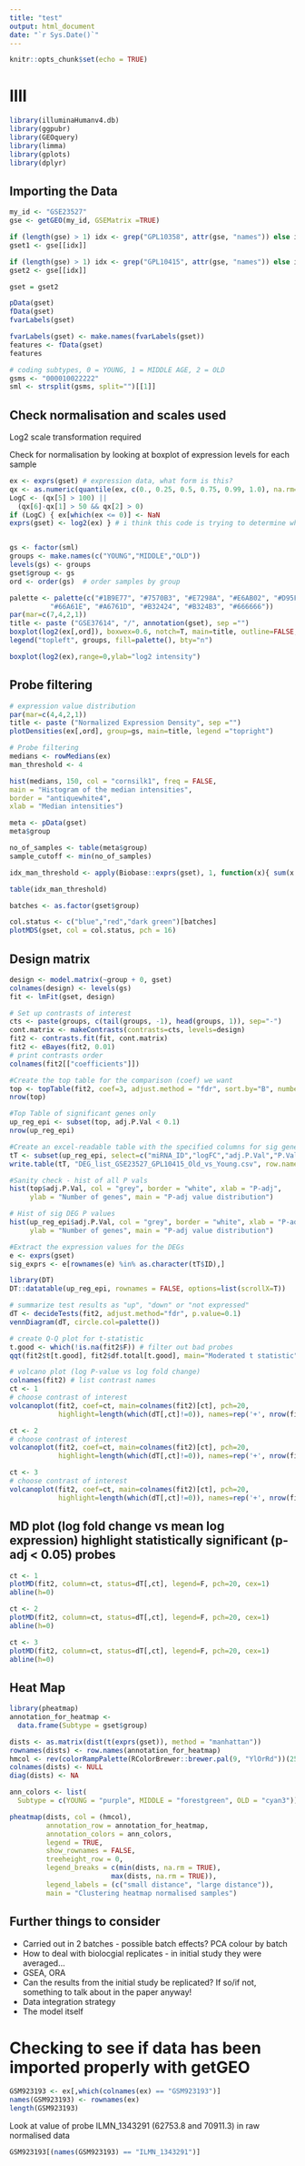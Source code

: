 ```yaml
---
title: "test"
output: html_document
date: "`r Sys.Date()`"
---
```


```r
knitr::opts_chunk$set(echo = TRUE)
```

# llll

```r
library(illuminaHumanv4.db)
library(ggpubr)
library(GEOquery)
library(limma)
library(gplots)
library(dplyr)
```

## Importing the Data

```r
my_id <- "GSE23527"
gse <- getGEO(my_id, GSEMatrix =TRUE)
```
```r
if (length(gse) > 1) idx <- grep("GPL10358", attr(gse, "names")) else idx <- 1
gset1 <- gse[[idx]]

if (length(gse) > 1) idx <- grep("GPL10415", attr(gse, "names")) else idx <- 1
gset2 <- gse[[idx]]

gset = gset2
```

```r
pData(gset)
fData(gset)
fvarLabels(gset)
```
```r
fvarLabels(gset) <- make.names(fvarLabels(gset))
features <- fData(gset)
features
```

```r
# coding subtypes, 0 = YOUNG, 1 = MIDDLE AGE, 2 = OLD
gsms <- "000010022222"
sml <- strsplit(gsms, split="")[[1]]
```

## Check normalisation and scales used

Log2 scale transformation required

Check for normalisation by looking at boxplot of expression levels for each sample


```r
ex <- exprs(gset) # expression data, what form is this?
qx <- as.numeric(quantile(ex, c(0., 0.25, 0.5, 0.75, 0.99, 1.0), na.rm=T))
LogC <- (qx[5] > 100) ||
  (qx[6]-qx[1] > 50 && qx[2] > 0)
if (LogC) { ex[which(ex <= 0)] <- NaN
exprs(gset) <- log2(ex) } # i think this code is trying to determine whether the data is in log2 format yet


gs <- factor(sml)
groups <- make.names(c("YOUNG","MIDDLE","OLD"))
levels(gs) <- groups
gset$group <- gs
ord <- order(gs)  # order samples by group

palette <- palette(c("#1B9E77", "#7570B3", "#E7298A", "#E6AB02", "#D95F02",
          "#66A61E", "#A6761D", "#B32424", "#B324B3", "#666666"))
par(mar=c(7,4,2,1))
title <- paste ("GSE37614", "/", annotation(gset), sep ="")
boxplot(log2(ex[,ord]), boxwex=0.6, notch=T, main=title, outline=FALSE, las=2, col=gs[ord])
legend("topleft", groups, fill=palette(), bty="n")
```


```r
boxplot(log2(ex),range=0,ylab="log2 intensity")
```


## Probe filtering

```r
# expression value distribution
par(mar=c(4,4,2,1))
title <- paste ("Normalized Expression Density", sep ="")
plotDensities(ex[,ord], group=gs, main=title, legend ="topright")
```

```r
# Probe filtering
medians <- rowMedians(ex)
man_threshold <- 4 

hist(medians, 150, col = "cornsilk1", freq = FALSE, 
main = "Histogram of the median intensities", 
border = "antiquewhite4",
xlab = "Median intensities")
```

```r
meta <- pData(gset)
meta$group
```

```r
no_of_samples <- table(meta$group)
sample_cutoff <- min(no_of_samples)

idx_man_threshold <- apply(Biobase::exprs(gset), 1, function(x){ sum(x > man_threshold) >= sample_cutoff})

table(idx_man_threshold)
```


```r
batches <- as.factor(gset$group)

col.status <- c("blue","red","dark green")[batches]
plotMDS(gset, col = col.status, pch = 16)
```


## Design matrix

```r
design <- model.matrix(~group + 0, gset)
colnames(design) <- levels(gs)
fit <- lmFit(gset, design)

# Set up contrasts of interest
cts <- paste(groups, c(tail(groups, -1), head(groups, 1)), sep="-")
cont.matrix <- makeContrasts(contrasts=cts, levels=design)
fit2 <- contrasts.fit(fit, cont.matrix)
fit2 <- eBayes(fit2, 0.01)
# print contrasts order
colnames(fit2[["coefficients"]])
```

```r

#Create the top table for the comparison (coef) we want
top <- topTable(fit2, coef=3, adjust.method = "fdr", sort.by="B", number = Inf)
nrow(top)
```

```r
#Top Table of significant genes only
up_reg_epi <- subset(top, adj.P.Val < 0.1)
nrow(up_reg_epi)
```

```r
#Create an excel-readable table with the specified columns for sig gene only
tT <- subset(up_reg_epi, select=c("miRNA_ID","logFC","adj.P.Val","P.Value","t"))
write.table(tT, "DEG_list_GSE23527_GPL10415_Old_vs_Young.csv", row.names=F, sep="\t")

#Sanity check - hist of all P vals
hist(top$adj.P.Val, col = "grey", border = "white", xlab = "P-adj",
     ylab = "Number of genes", main = "P-adj value distribution")
```

```r
# Hist of sig DEG P values
hist(up_reg_epi$adj.P.Val, col = "grey", border = "white", xlab = "P-adj",
     ylab = "Number of genes", main = "P-adj value distribution")
```

```r
#Extract the expression values for the DEGs
e <- exprs(gset)
sig_exprs <- e[rownames(e) %in% as.character(tT$ID),]
```

```r
library(DT)
DT::datatable(up_reg_epi, rownames = FALSE, options=list(scrollX=T))
```


```r
# summarize test results as "up", "down" or "not expressed"
dT <- decideTests(fit2, adjust.method="fdr", p.value=0.1)
vennDiagram(dT, circle.col=palette())
```

```r
# create Q-Q plot for t-statistic
t.good <- which(!is.na(fit2$F)) # filter out bad probes
qqt(fit2$t[t.good], fit2$df.total[t.good], main="Moderated t statistic")
```

```r
# volcano plot (log P-value vs log fold change)
colnames(fit2) # list contrast names
ct <- 1
# choose contrast of interest
volcanoplot(fit2, coef=ct, main=colnames(fit2)[ct], pch=20,
            highlight=length(which(dT[,ct]!=0)), names=rep('+', nrow(fit2)))
```

```r
ct <- 2
# choose contrast of interest
volcanoplot(fit2, coef=ct, main=colnames(fit2)[ct], pch=20,
            highlight=length(which(dT[,ct]!=0)), names=rep('+', nrow(fit2)))
```

```r
ct <- 3
# choose contrast of interest
volcanoplot(fit2, coef=ct, main=colnames(fit2)[ct], pch=20,
            highlight=length(which(dT[,ct]!=0)), names=rep('+', nrow(fit2)))
```

## MD plot (log fold change vs mean log expression) highlight statistically significant (p-adj < 0.05) probes

```r
ct <- 1
plotMD(fit2, column=ct, status=dT[,ct], legend=F, pch=20, cex=1)
abline(h=0)
```

```r
ct <- 2
plotMD(fit2, column=ct, status=dT[,ct], legend=F, pch=20, cex=1)
abline(h=0)
```

```r
ct <- 3
plotMD(fit2, column=ct, status=dT[,ct], legend=F, pch=20, cex=1)
abline(h=0)
```

## Heat Map

```r
library(pheatmap)
annotation_for_heatmap <- 
  data.frame(Subtype = gset$group)

dists <- as.matrix(dist(t(exprs(gset)), method = "manhattan"))
rownames(dists) <- row.names(annotation_for_heatmap)
hmcol <- rev(colorRampPalette(RColorBrewer::brewer.pal(9, "YlOrRd"))(255))
colnames(dists) <- NULL
diag(dists) <- NA

ann_colors <- list(
  Subtype = c(YOUNG = "purple", MIDDLE = "forestgreen", OLD = "cyan3"))

pheatmap(dists, col = (hmcol), 
         annotation_row = annotation_for_heatmap,
         annotation_colors = ann_colors,
         legend = TRUE, 
         show_rownames = FALSE,
         treeheight_row = 0,
         legend_breaks = c(min(dists, na.rm = TRUE), 
                         max(dists, na.rm = TRUE)), 
         legend_labels = (c("small distance", "large distance")),
         main = "Clustering heatmap normalised samples")
```

## Further things to consider

 -  Carried out in 2 batches - possible batch effects? PCA colour by batch
 -  How to deal with biolocgial replicates - in initial study they were averaged...
 -  GSEA, ORA
 -  Can the results from the initial study be replicated? If so/if not, something to talk about in the paper anyway!
 -  Data integration strategy
 -  The model itself

# Checking to see if data has been imported properly with getGEO 
 
```r
GSM923193 <- ex[,which(colnames(ex) == "GSM923193")]
names(GSM923193) <- rownames(ex)
length(GSM923193)
```

Look at value of probe ILMN_1343291 (62753.8 and 70911.3) in raw normalised data

```r
GSM923193[(names(GSM923193) == "ILMN_1343291")]
```